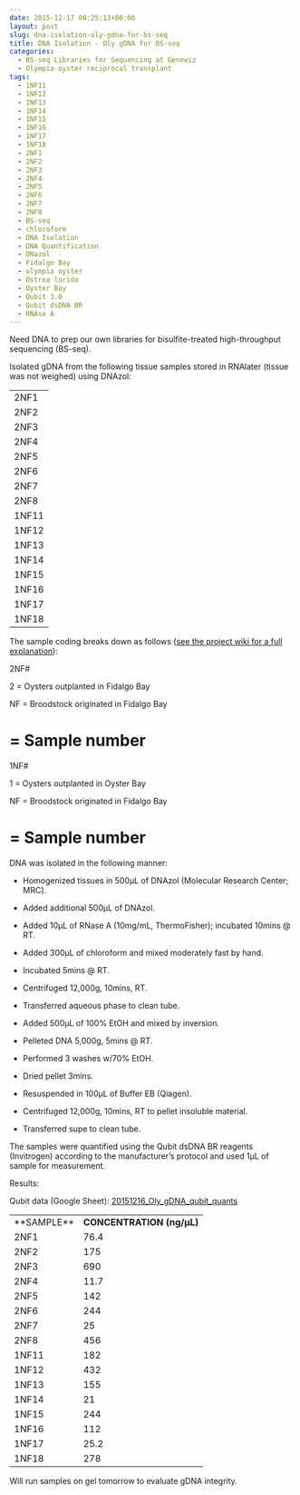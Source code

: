 ```yaml
---
date: 2015-12-17 00:25:13+00:00
layout: post
slug: dna-isolation-oly-gdna-for-bs-seq
title: DNA Isolation - Oly gDNA for BS-seq
categories:
  - BS-seq Libraries for Sequencing at Genewiz
  - Olympia oyster reciprocal transplant
tags:
  - 1NF11
  - 1NF12
  - 1NF13
  - 1NF14
  - 1NF15
  - 1NF16
  - 1NF17
  - 1NF18
  - 2NF1
  - 2NF2
  - 2NF3
  - 2NF4
  - 2NF5
  - 2NF6
  - 2NF7
  - 2NF8
  - BS-seq
  - chloroform
  - DNA Isolation
  - DNA Quantification
  - DNazol
  - Fidalgo Bay
  - olympia oyster
  - Ostrea lurida
  - Oyster Bay
  - Qubit 3.0
  - Qubit dsDNA BR
  - RNAse A
---
```


Need DNA to prep our own libraries for bisulfite-treated high-throughput sequencing (BS-seq).

Isolated gDNA from the following tissue samples stored in RNAlater (tissue was not weighed) using DNAzol:

<table cellpadding="0" cellspacing="0" border="0" dir="ltr" > 
<tbody >
<tr >

<td data-sheets-value="[null,2,"2NF1"]" >2NF1
</td>
</tr>
<tr >

<td data-sheets-value="[null,2,"2NF2"]" >2NF2
</td>
</tr>
<tr >

<td data-sheets-value="[null,2,"2NF3"]" >2NF3
</td>
</tr>
<tr >

<td data-sheets-value="[null,2,"2NF4"]" >2NF4
</td>
</tr>
<tr >

<td data-sheets-value="[null,2,"2NF5"]" >2NF5
</td>
</tr>
<tr >

<td data-sheets-value="[null,2,"2NF6"]" >2NF6
</td>
</tr>
<tr >

<td data-sheets-value="[null,2,"2NF7"]" >2NF7
</td>
</tr>
<tr >

<td data-sheets-value="[null,2,"2NF8"]" >2NF8
</td>
</tr>
<tr >

<td data-sheets-value="[null,2,"1NF11"]" >1NF11
</td>
</tr>
<tr >

<td data-sheets-value="[null,2,"1NF12"]" >1NF12
</td>
</tr>
<tr >

<td data-sheets-value="[null,2,"1NF13"]" >1NF13
</td>
</tr>
<tr >

<td data-sheets-value="[null,2,"1NF14"]" >1NF14
</td>
</tr>
<tr >

<td data-sheets-value="[null,2,"1NF15"]" >1NF15
</td>
</tr>
<tr >

<td data-sheets-value="[null,2,"1NF16"]" >1NF16
</td>
</tr>
<tr >

<td data-sheets-value="[null,2,"1NF17"]" >1NF17
</td>
</tr>
<tr >

<td data-sheets-value="[null,2,"1NF18"]" >1NF18
</td>
</tr>
</tbody>
</table>

The sample coding breaks down as follows ([see the project wiki for a full explanation](https://olyo.wikispaces.com/August+2013+outplanting)):

2NF#

2 = Oysters outplanted in Fidalgo Bay

NF = Broodstock originated in Fidalgo Bay

# = Sample number

1NF#

1 = Oysters outplanted in Oyster Bay

NF = Broodstock originated in Fidalgo Bay

# = Sample number



DNA was isolated in the following manner:




    
  * Homogenized tissues in 500μL of DNAzol (Molecular Research Center; MRC).

    
  * Added additional 500μL of DNAzol.

    
  * Added 10μL of RNase A (10mg/mL, ThermoFisher); incubated 10mins @ RT.

    
  * Added 300μL of chloroform and mixed moderately fast by hand.

    
  * Incubated 5mins @ RT.

    
  * Centrifuged 12,000g, 10mins, RT.

    
  * Transferred aqueous phase to clean tube.

    
  * Added 500μL of 100% EtOH and mixed by inversion.

    
  * Pelleted DNA 5,000g, 5mins @ RT.

    
  * Performed 3 washes w/70% EtOH.

    
  * Dried pellet 3mins.

    
  * Resuspended in 100μL of Buffer EB (Qiagen).

    
  * Centrifuged 12,000g, 10mins, RT to pellet insoluble material.

    
  * Transferred supe to clean tube.



The samples were quantified using the Qubit dsDNA BR reagents (Invitrogen) according to the manufacturer’s protocol and used 1μL of sample for measurement.

Results:

Qubit data (Google Sheet): [20151216_Oly_gDNA_qubit_quants](https://docs.google.com/spreadsheets/d/17GXiTjinn8QPMY7tKXsTtUbJimi27hb0NklLS3Zfn48/edit?usp=sharing)

<table cellpadding="0" cellspacing="0" border="0" dir="ltr" > 
<tbody >
<tr >

<td data-sheets-value="[null,2,"2NF1"]" >**SAMPLE**
</td>

<td data-sheets-value="[null,3,null,76.4]" >**CONCENTRATION (ng/μL)**
</td>
</tr>
<tr >

<td data-sheets-value="[null,2,"2NF1"]" >2NF1
</td>

<td data-sheets-value="[null,3,null,76.4]" >76.4
</td>
</tr>
<tr >

<td data-sheets-value="[null,2,"2NF2"]" >2NF2
</td>

<td data-sheets-value="[null,3,null,175]" >175
</td>
</tr>
<tr >

<td data-sheets-value="[null,2,"2NF3"]" >2NF3
</td>

<td data-sheets-value="[null,3,null,690]" >690
</td>
</tr>
<tr >

<td data-sheets-value="[null,2,"2NF4"]" >2NF4
</td>

<td data-sheets-value="[null,3,null,11.7]" >11.7
</td>
</tr>
<tr >

<td data-sheets-value="[null,2,"2NF5"]" >2NF5
</td>

<td data-sheets-value="[null,3,null,142]" >142
</td>
</tr>
<tr >

<td data-sheets-value="[null,2,"2NF6"]" >2NF6
</td>

<td data-sheets-value="[null,3,null,244]" >244
</td>
</tr>
<tr >

<td data-sheets-value="[null,2,"2NF7"]" >2NF7
</td>

<td data-sheets-value="[null,3,null,25]" >25
</td>
</tr>
<tr >

<td data-sheets-value="[null,2,"2NF8"]" >2NF8
</td>

<td data-sheets-value="[null,3,null,456]" >456
</td>
</tr>
<tr >

<td data-sheets-value="[null,2,"1NF11"]" >1NF11
</td>

<td data-sheets-value="[null,3,null,182]" >182
</td>
</tr>
<tr >

<td data-sheets-value="[null,2,"1NF12"]" >1NF12
</td>

<td data-sheets-value="[null,3,null,432]" >432
</td>
</tr>
<tr >

<td data-sheets-value="[null,2,"1NF13"]" >1NF13
</td>

<td data-sheets-value="[null,3,null,155]" >155
</td>
</tr>
<tr >

<td data-sheets-value="[null,2,"1NF14"]" >1NF14
</td>

<td data-sheets-value="[null,3,null,21]" >21
</td>
</tr>
<tr >

<td data-sheets-value="[null,2,"1NF15"]" >1NF15
</td>

<td data-sheets-value="[null,3,null,244]" >244
</td>
</tr>
<tr >

<td data-sheets-value="[null,2,"1NF16"]" >1NF16
</td>

<td data-sheets-value="[null,3,null,112]" >112
</td>
</tr>
<tr >

<td data-sheets-value="[null,2,"1NF17"]" >1NF17
</td>

<td data-sheets-value="[null,3,null,25.2]" >25.2
</td>
</tr>
<tr >

<td data-sheets-value="[null,2,"1NF18"]" >1NF18
</td>

<td data-sheets-value="[null,3,null,278]" >278
</td>
</tr>
</tbody>
</table>



Will run samples on gel tomorrow to evaluate gDNA integrity.
